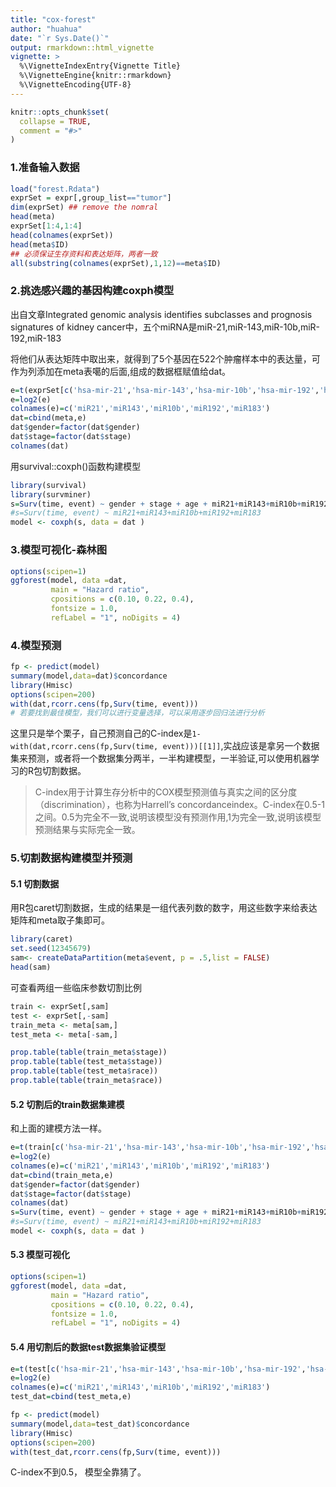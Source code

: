 ```yaml
---
title: "cox-forest"
author: "huahua"
date: "`r Sys.Date()`"
output: rmarkdown::html_vignette
vignette: >
  %\VignetteIndexEntry{Vignette Title}
  %\VignetteEngine{knitr::rmarkdown}
  %\VignetteEncoding{UTF-8}
---
```


```r
knitr::opts_chunk$set(
  collapse = TRUE,
  comment = "#>"
)
```

### 1.准备输入数据

```r
load("forest.Rdata")
exprSet = expr[,group_list=="tumor"]
dim(exprSet) ## remove the nomral
head(meta)
exprSet[1:4,1:4]
head(colnames(exprSet))
head(meta$ID)
## 必须保证生存资料和表达矩阵，两者一致
all(substring(colnames(exprSet),1,12)==meta$ID)
```

### 2.挑选感兴趣的基因构建coxph模型 

出自文章Integrated genomic analysis identifies subclasses and prognosis signatures of kidney cancer中，五个miRNA是miR-21,miR-143,miR-10b,miR-192,miR-183

将他们从表达矩阵中取出来，就得到了5个基因在522个肿瘤样本中的表达量，可作为列添加在meta表噶的后面,组成的数据框赋值给dat。


```r
e=t(exprSet[c('hsa-mir-21','hsa-mir-143','hsa-mir-10b','hsa-mir-192','hsa-mir-183'),])
e=log2(e)
colnames(e)=c('miR21','miR143','miR10b','miR192','miR183')
dat=cbind(meta,e)
dat$gender=factor(dat$gender)
dat$stage=factor(dat$stage)
colnames(dat)
```

用survival::coxph()函数构建模型

```r
library(survival)
library(survminer)
s=Surv(time, event) ~ gender + stage + age + miR21+miR143+miR10b+miR192+miR183
#s=Surv(time, event) ~ miR21+miR143+miR10b+miR192+miR183
model <- coxph(s, data = dat )
```


### 3.模型可视化-森林图

```r
options(scipen=1)
ggforest(model, data =dat, 
         main = "Hazard ratio", 
         cpositions = c(0.10, 0.22, 0.4), 
         fontsize = 1.0, 
         refLabel = "1", noDigits = 4)
```

### 4.模型预测

```r
fp <- predict(model)
summary(model,data=dat)$concordance
library(Hmisc)
options(scipen=200)
with(dat,rcorr.cens(fp,Surv(time, event)))
# 若要找到最佳模型，我们可以进行变量选择，可以采用逐步回归法进行分析
```

这里只是举个栗子，自己预测自己的C-index是`1-with(dat,rcorr.cens(fp,Surv(time, event)))[[1]]`,实战应该是拿另一个数据集来预测，或者将一个数据集分两半，一半构建模型，一半验证,可以使用机器学习的R包切割数据。

> C-index用于计算生存分析中的COX模型预测值与真实之间的区分度（discrimination），也称为Harrell's concordanceindex。C-index在0.5-1之间。0.5为完全不一致,说明该模型没有预测作用,1为完全一致,说明该模型预测结果与实际完全一致。

### 5.切割数据构建模型并预测

#### 5.1 切割数据

用R包caret切割数据，生成的结果是一组代表列数的数字，用这些数字来给表达矩阵和meta取子集即可。

```r
library(caret)
set.seed(12345679)
sam<- createDataPartition(meta$event, p = .5,list = FALSE)
head(sam)
```

可查看两组一些临床参数切割比例

```r
train <- exprSet[,sam]
test <- exprSet[,-sam]
train_meta <- meta[sam,]
test_meta <- meta[-sam,]

prop.table(table(train_meta$stage))
prop.table(table(test_meta$stage)) 
prop.table(table(test_meta$race)) 
prop.table(table(train_meta$race)) 
```

#### 5.2 切割后的train数据集建模

和上面的建模方法一样。

```r
e=t(train[c('hsa-mir-21','hsa-mir-143','hsa-mir-10b','hsa-mir-192','hsa-mir-183'),])
e=log2(e)
colnames(e)=c('miR21','miR143','miR10b','miR192','miR183')
dat=cbind(train_meta,e)
dat$gender=factor(dat$gender)
dat$stage=factor(dat$stage)
colnames(dat)
s=Surv(time, event) ~ gender + stage + age + miR21+miR143+miR10b+miR192+miR183
#s=Surv(time, event) ~ miR21+miR143+miR10b+miR192+miR183
model <- coxph(s, data = dat )
```

#### 5.3 模型可视化

```r
options(scipen=1)
ggforest(model, data =dat, 
         main = "Hazard ratio", 
         cpositions = c(0.10, 0.22, 0.4), 
         fontsize = 1.0, 
         refLabel = "1", noDigits = 4)
```



#### 5.4 用切割后的数据test数据集验证模型

```r
e=t(test[c('hsa-mir-21','hsa-mir-143','hsa-mir-10b','hsa-mir-192','hsa-mir-183'),])
e=log2(e)
colnames(e)=c('miR21','miR143','miR10b','miR192','miR183')
test_dat=cbind(test_meta,e)
```

```r
fp <- predict(model)
summary(model,data=test_dat)$concordance
library(Hmisc)
options(scipen=200)
with(test_dat,rcorr.cens(fp,Surv(time, event)))
```

C-index不到0.5， 模型全靠猜了。
